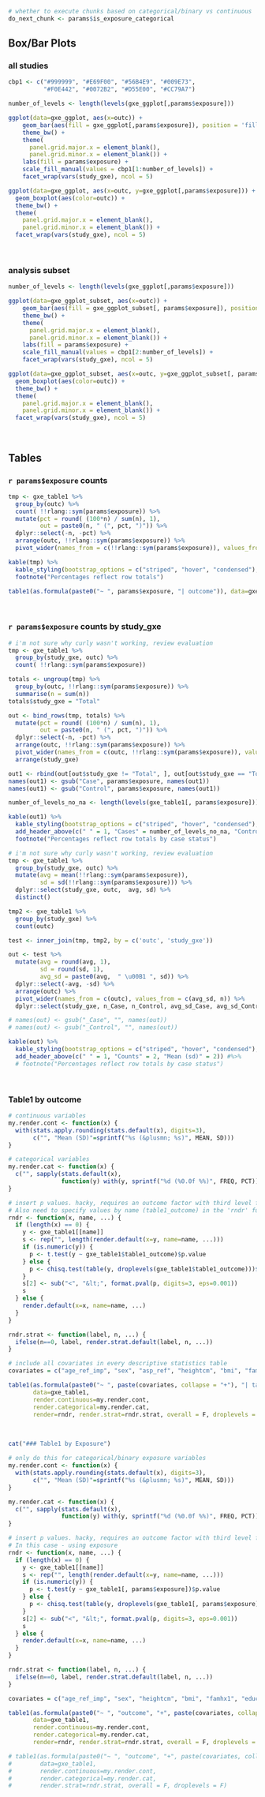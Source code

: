<!-- Descriptive analysis -->

<!-- Need three different sets of 'tweak data' chunks -->
<!-- 1 - binary variables -->
<!-- 2 - quartile variables -->
<!-- 3 - continuous variables -->

```r
# whether to execute chunks based on categorical/binary vs continuous
do_next_chunk <- params$is_exposure_categorical
```

## Box/Bar Plots {.tabset}

### all studies
```r
cbp1 <- c("#999999", "#E69F00", "#56B4E9", "#009E73",
          "#F0E442", "#0072B2", "#D55E00", "#CC79A7")

number_of_levels <- length(levels(gxe_ggplot[,params$exposure]))

ggplot(data=gxe_ggplot, aes(x=outc)) +
    geom_bar(aes(fill = gxe_ggplot[,params$exposure]), position = 'fill') +
    theme_bw() +
    theme(
      panel.grid.major.x = element_blank(),
      panel.grid.minor.x = element_blank()) +
    labs(fill = params$exposure) + 
    scale_fill_manual(values = cbp1[1:number_of_levels]) +
    facet_wrap(vars(study_gxe), ncol = 5)
```



```r
ggplot(data=gxe_ggplot, aes(x=outc, y=gxe_ggplot[,params$exposure])) +
  geom_boxplot(aes(color=outc)) +
  theme_bw() +
  theme(
    panel.grid.major.x = element_blank(),
    panel.grid.minor.x = element_blank()) +
  facet_wrap(vars(study_gxe), ncol = 5)
```

<br>

### analysis subset
```r
number_of_levels <- length(levels(gxe_ggplot[,params$exposure]))

ggplot(data=gxe_ggplot_subset, aes(x=outc)) +
    geom_bar(aes(fill = gxe_ggplot_subset[, params$exposure]), position = 'fill') +
    theme_bw() +
    theme(
      panel.grid.major.x = element_blank(),
      panel.grid.minor.x = element_blank()) +
    labs(fill = params$exposure) +
    scale_fill_manual(values = cbp1[2:number_of_levels]) +
    facet_wrap(vars(study_gxe), ncol = 5)
```


```r
ggplot(data=gxe_ggplot_subset, aes(x=outc, y=gxe_ggplot_subset[, params$exposure])) +
  geom_boxplot(aes(color=outc)) +
  theme_bw() +
  theme(
    panel.grid.major.x = element_blank(),
    panel.grid.minor.x = element_blank()) +
  facet_wrap(vars(study_gxe), ncol = 5)
```


<br>

## Tables {.tabset}

### ``r params$exposure`` counts
```r
tmp <- gxe_table1 %>%
  group_by(outc) %>%
  count( !!rlang::sym(params$exposure)) %>% 
  mutate(pct = round( (100*n) / sum(n), 1),
         out = paste0(n, " (", pct, ")")) %>%
  dplyr::select(-n, -pct) %>%
  arrange(outc, !!rlang::sym(params$exposure)) %>%
  pivot_wider(names_from = c(!!rlang::sym(params$exposure)), values_from = out)

kable(tmp) %>%
  kable_styling(bootstrap_options = c("striped", "hover", "condensed"), full_width = F, position = 'left', font_size = 14) %>% 
  footnote("Percentages reflect row totals")
```

```r
table1(as.formula(paste0("~ ", params$exposure, "| outcome")), data=gxe_table1)
```

<br>

### ``r params$exposure`` counts by study_gxe
```r

# i'm not sure why curly wasn't working, review evaluation
tmp <- gxe_table1 %>%
  group_by(study_gxe, outc) %>%
  count( !!rlang::sym(params$exposure))

totals <- ungroup(tmp) %>%
  group_by(outc, !!rlang::sym(params$exposure)) %>%
  summarise(n = sum(n))
totals$study_gxe = "Total"

out <- bind_rows(tmp, totals) %>%
  mutate(pct = round( (100*n) / sum(n), 1),
         out = paste0(n, " (", pct, ")")) %>%
  dplyr::select(-n, -pct) %>%
  arrange(outc, !!rlang::sym(params$exposure)) %>%
  pivot_wider(names_from = c(outc, !!rlang::sym(params$exposure)), values_from = out) %>%
  arrange(study_gxe)

out1 <- rbind(out[out$study_gxe != "Total", ], out[out$study_gxe == "Total", ])
names(out1) <- gsub("Case", params$exposure, names(out1))
names(out1) <- gsub("Control", params$exposure, names(out1))

number_of_levels_no_na <- length(levels(gxe_table1[, params$exposure]))

kable(out1) %>%
  kable_styling(bootstrap_options = c("striped", "hover", "condensed"), full_width = F, position = 'left', font_size = 14) %>%
  add_header_above(c(" " = 1, "Cases" = number_of_levels_no_na, "Controls" = number_of_levels_no_na)) %>%
  footnote("Percentages reflect row totals by case status")
```



```r

# i'm not sure why curly wasn't working, review evaluation
tmp <- gxe_table1 %>%
  group_by(study_gxe, outc) %>%
  mutate(avg = mean(!!rlang::sym(params$exposure)),
         sd = sd(!!rlang::sym(params$exposure))) %>% 
  dplyr::select(study_gxe, outc,  avg, sd) %>% 
  distinct()

tmp2 <- gxe_table1 %>%
  group_by(study_gxe) %>%
  count(outc)

test <- inner_join(tmp, tmp2, by = c('outc', 'study_gxe'))

out <- test %>%
  mutate(avg = round(avg, 1),
         sd = round(sd, 1),
         avg_sd = paste0(avg,  " \u00B1 ", sd)) %>%
  dplyr::select(-avg, -sd) %>%
  arrange(outc) %>%
  pivot_wider(names_from = c(outc), values_from = c(avg_sd, n)) %>%
  dplyr::select(study_gxe, n_Case, n_Control, avg_sd_Case, avg_sd_Control)

# names(out) <- gsub("_Case", "", names(out))
# names(out) <- gsub("_Control", "", names(out))

kable(out) %>%
  kable_styling(bootstrap_options = c("striped", "hover", "condensed"), full_width = F, position = 'left', font_size = 14) %>%
  add_header_above(c(" " = 1, "Counts" = 2, "Mean (sd)" = 2)) #%>% 
  # footnote("Percentages reflect row totals by case status")

```




<br>

### Table1 by outcome
```r
# continuous variables
my.render.cont <- function(x) {
  with(stats.apply.rounding(stats.default(x), digits=3),
       c("", "Mean (SD)"=sprintf("%s (&plusmn; %s)", MEAN, SD)))
}

# categorical variables
my.render.cat <- function(x) {
  c("", sapply(stats.default(x),
               function(y) with(y, sprintf("%d (%0.0f %%)", FREQ, PCT))))
}

# insert p values. hacky, requires an outcome factor with third level for p value.
# Also need to specify values by name (table1_outcome) in the 'rndr' function
rndr <- function(x, name, ...) {
  if (length(x) == 0) {
    y <- gxe_table1[[name]]
    s <- rep("", length(render.default(x=y, name=name, ...)))
    if (is.numeric(y)) {
      p <- t.test(y ~ gxe_table1$table1_outcome)$p.value
    } else {
      p <- chisq.test(table(y, droplevels(gxe_table1$table1_outcome)))$p.value
    }
    s[2] <- sub("<", "&lt;", format.pval(p, digits=3, eps=0.001))
    s
  } else {
    render.default(x=x, name=name, ...)
  }
}

rndr.strat <- function(label, n, ...) {
  ifelse(n==0, label, render.strat.default(label, n, ...))
}

# include all covariates in every descriptive statistics table
covariates = c("age_ref_imp", "sex", "asp_ref", "heightcm", "bmi", "famhx1", "educ", "smoke", "hrt_ref_pm", "diab", "calcium_totqc2", "folate_totqc2", "fiberqc2", "redmeatqc2", "procmeatqc2", "fruitqc2", "vegetableqc2")

table1(as.formula(paste0("~ ", paste(covariates, collapse = "+"), "| table1_outcome")),
       data=gxe_table1,
       render.continuous=my.render.cont,
       render.categorical=my.render.cat,
       render=rndr, render.strat=rndr.strat, overall = F, droplevels = F)
```

<br>

```r
cat("### Table1 by Exposure")
```

```r
# only do this for categorical/binary exposure variables
my.render.cont <- function(x) {
  with(stats.apply.rounding(stats.default(x), digits=3),
       c("", "Mean (SD)"=sprintf("%s (&plusmn; %s)", MEAN, SD)))
}

my.render.cat <- function(x) {
  c("", sapply(stats.default(x),
               function(y) with(y, sprintf("%d (%0.0f %%)", FREQ, PCT))))
}

# insert p values. hacky, requires an outcome factor with third level for p value.
# In this case - using exposure
rndr <- function(x, name, ...) {
  if (length(x) == 0) {
    y <- gxe_table1[[name]]
    s <- rep("", length(render.default(x=y, name=name, ...)))
    if (is.numeric(y)) {
      p <- t.test(y ~ gxe_table1[, params$exposure])$p.value
    } else {
      p <- chisq.test(table(y, droplevels(gxe_table1[, params$exposure])))$p.value
    }
    s[2] <- sub("<", "&lt;", format.pval(p, digits=3, eps=0.001))
    s
  } else {
    render.default(x=x, name=name, ...)
  }
}

rndr.strat <- function(label, n, ...) {
  ifelse(n==0, label, render.strat.default(label, n, ...))
}

covariates = c("age_ref_imp", "sex", "heightcm", "bmi", "famhx1", "educ", "smoke", "hrt_ref_pm", "diab", "calcium_totqc2", "folate_totqc2", "fiberqc2", "redmeatqc2", "procmeatqc2", "fruitqc2", "vegetableqc2")

table1(as.formula(paste0("~ ", "outcome", "+", paste(covariates, collapse = "+"), "| table1_", params$exposure)),
       data=gxe_table1,
       render.continuous=my.render.cont,
       render.categorical=my.render.cat,
       render=rndr, render.strat=rndr.strat, overall = F, droplevels = F)

# table1(as.formula(paste0("~ ", "outcome", "+", paste(covariates, collapse = "+"), "| table1_", params$exposure)),
#        data=gxe_table1,
#        render.continuous=my.render.cont,
#        render.categorical=my.render.cat,
#        render.strat=rndr.strat, overall = F, droplevels = F)
```

